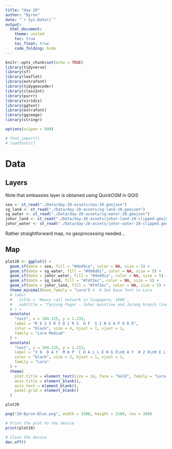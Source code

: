 ```yaml
---
title: "day-28"
author: "Byron"
date: "`r Sys.Date()`"
output:
  html_document:
    theme: united
    toc: true
    toc_float: true
    code_folding: hide
---
```


```r
knitr::opts_chunk$set(echo = TRUE)
library(tidyverse)
library(sf)
library(leaflet)
library(extrafont)
library(tidygeocoder)
library(classInt)
library(purrr)
library(viridis)
library(ggtext)
library(extrafont)
library(ggimage)
library(stringr)

options(scipen = 999)

# font_import()  
# loadfonts()

```

# Data

## Layers

Note that embassies layer is obtained using QuickOSM in QGIS

```r
sea <- st_read("./Data/day-28-assets/sea-28.geojson")
sg_land <- st_read("./Data/day-28-assets/sg-land-28.geojson")
sg_water <- st_read("./Data/day-28-assets/sg-water-28.geojson")
johor_land <- st_read("./Data/day-28-assets/johor-land-28-clipped.geojson")
johor_water <- st_read("./Data/day-28-assets/johor-water-28-clipped.geojson")

```

Rather straightforward map, no geoprocessing needed...

## Map

```r
plot28 <- ggplot() +
  geom_sf(data = sea, fill = "#ded9ca", color = NA, size = 5) +
  geom_sf(data = sg_water, fill = "#9b8d61", color = NA, size = 5) +
  geom_sf(data = johor_water, fill = "#ded9ca", color = NA, size = 5) +
  geom_sf(data = sg_land, fill = "#f4f2ec", color = NA, size = 5) +
  geom_sf(data = johor_land, fill = "#f4f2ec", color = NA, size = 5) +
  theme_minimal(base_family = "Lora") +  # Set base font to Lora
  # labs(
  #   title = 'Heavy rail network in Singapore, 1966',
  #   subtitle = "Tanjong Pagar - Johor mainline and Jurong branch line"
  # ) +
  annotate(
    "text", x = 104.125, y = 1.233,
    label = "R E S E R V O I R S  O F  S I N G A P O R E",
    color = "black", size = 4, hjust = 1, vjust = 1,  
    family = "Lora Medium" 
  ) +
  annotate(
    "text", x = 104.125, y = 1.213,
    label = "3 0  D A Y  M A P  C H A L L E N G E\nD A Y  # 2 8\nR E L I A B L E  R E S E R V O I R S\nD A T A : O P E N S T R E E T M A P S\nB Y R O N",
    color = "black", size = 2, hjust = 1, vjust = 1,  
    family = "Lora" 
  ) +
  theme(
    plot.title = element_text(size = 14, face = "bold", family = "Lora Black"),  # Use Lora Black for the title
    axis.title = element_blank(),
    axis.text = element_blank(),
    panel.grid = element_blank()    
  )

plot28

```

```r

png("28-Byron-Blue.png", width = 3200, height = 2100, res = 300)

# Print the plot to the device
print(plot28)

# Close the device
dev.off()

```

